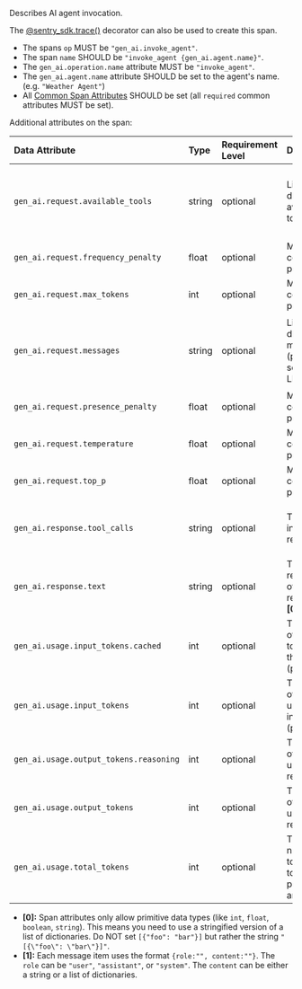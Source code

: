 Describes AI agent invocation.

The [@sentry_sdk.trace()](/platforms/python/tracing/instrumentation/custom-instrumentation/trace-decorator/#span-templates) decorator can also be used to create this span.

- The spans `op` MUST be `"gen_ai.invoke_agent"`.
- The span `name` SHOULD be `"invoke_agent {gen_ai.agent.name}"`.
- The `gen_ai.operation.name` attribute MUST be `"invoke_agent"`.
- The `gen_ai.agent.name` attribute SHOULD be set to the agent's name. (e.g. `"Weather Agent"`)
- All [Common Span Attributes](#common-span-attributes) SHOULD be set (all `required` common attributes MUST be set).

Additional attributes on the span:

| Data Attribute                         | Type   | Requirement Level | Description                                                                        | Example                                                                                                           |
| :------------------------------------- | :----- | :---------------- | :--------------------------------------------------------------------------------- | :---------------------------------------------------------------------------------------------------------------- |
| `gen_ai.request.available_tools`       | string | optional          | List of objects describing the available tools. **[0]**                            | `"[{\"name\": \"random_number\", \"description\": \"...\"}, {\"name\": \"query_db\", \"description\": \"...\"}]"` |
| `gen_ai.request.frequency_penalty`     | float  | optional          | Model configuration parameter.                                                     | `0.5`                                                                                                             |
| `gen_ai.request.max_tokens`            | int    | optional          | Model configuration parameter.                                                     | `500`                                                                                                             |
| `gen_ai.request.messages`              | string | optional          | List of objects describing the messages (prompts) sent to the LLM **[0]**, **[1]** | `"[{\"role\": \"system\", \"content\": [{...}]}, {\"role\": \"system\", \"content\": [{...}]}]"`                  |
| `gen_ai.request.presence_penalty`      | float  | optional          | Model configuration parameter.                                                     | `0.5`                                                                                                             |
| `gen_ai.request.temperature`           | float  | optional          | Model configuration parameter.                                                     | `0.1`                                                                                                             |
| `gen_ai.request.top_p`                 | float  | optional          | Model configuration parameter.                                                     | `0.7`                                                                                                             |
| `gen_ai.response.tool_calls`           | string | optional          | The tool calls in the model’s response. **[0]**                                    | `"[{\"name\": \"random_number\", \"type\": \"function_call\", \"arguments\": \"...\"}]"`                          |
| `gen_ai.response.text`                 | string | optional          | The text representation of the model’s responses. **[0]**                          | `"[\"The weather in Paris is rainy\", \"The weather in London is sunny\"]"`                                       |
| `gen_ai.usage.input_tokens.cached`     | int    | optional          | The number of cached tokens used in the AI input (prompt)                          | `50`                                                                                                              |
| `gen_ai.usage.input_tokens`            | int    | optional          | The number of tokens used in the AI input (prompt).                                | `10`                                                                                                              |
| `gen_ai.usage.output_tokens.reasoning` | int    | optional          | The number of tokens used for reasoning.                                           | `30`                                                                                                              |
| `gen_ai.usage.output_tokens`           | int    | optional          | The number of tokens used in the AI response.                                      | `100`                                                                                                             |
| `gen_ai.usage.total_tokens`            | int    | optional          | The total number of tokens used to process the prompt. (input and output)          | `190`                                                                                                             |

- **[0]:** Span attributes only allow primitive data types (like `int`, `float`, `boolean`, `string`). This means you need to use a stringified version of a list of dictionaries. Do NOT set `[{"foo": "bar"}]` but rather the string `"[{\"foo\": \"bar\"}]"`.
- **[1]:** Each message item uses the format `{role:"", content:""}`. The `role` can be `"user"`, `"assistant"`, or `"system"`. The `content` can be either a string or a list of dictionaries.
